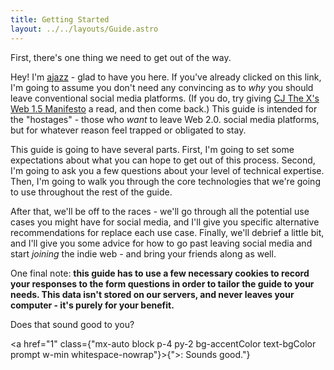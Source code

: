 ```yaml
---
title: Getting Started
layout: ../../layouts/Guide.astro
---
```


First, there's one thing we need to get out of the way.

Hey! I'm [ajazz](https://ajazz.neocities.org) - glad to have you here. If you've already clicked on this link, I'm going to assume you don't need any convincing as to *why* you should leave conventional social media platforms. (If you do, try giving [CJ The X's Web 1.5 Manifesto](https://www.cjthex.com/what-is-to-be-done/) a read, and then come back.) This guide is intended for the "hostages" - those who *want* to leave <Buzzword definition="The era of the web dominated by ad-supported platforms that host user-generated content (e.g. Facebook, Instagram, Twitter).">Web 2.0.</Buzzword> social media platforms, but for whatever reason feel trapped or obligated to stay.

This guide is going to have several parts. First, I'm going to set some expectations about what you can hope to get out of this process. Second, I'm going to ask you a few questions about your level of technical expertise. Then, I'm going to walk you through the core technologies that we're going to use throughout the rest of the guide.

After that, we'll be off to the races - we'll go through all the potential use cases you might have for social media, and I'll give you specific alternative recommendations for replace each use case. Finally, we'll debrief a little bit, and I'll give you some advice for how to go past leaving social media and start *joining* the indie web - and bring your friends along as well.

One final note: **this guide has to use a few necessary cookies to record your responses to the form questions in order to tailor the guide to your needs. This data isn't stored on our servers, and never leaves your computer - it's purely for your benefit.**

Does that sound good to you?

<a href="1" class={"mx-auto block p-4 py-2 bg-accentColor text-bgColor prompt w-min whitespace-nowrap"}>{">: Sounds good."} </a>